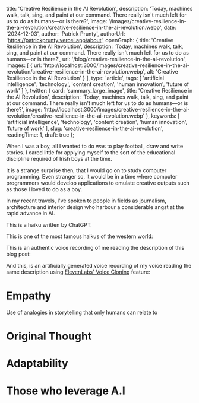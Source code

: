 
  title: 'Creative Resilience in the AI Revolution',
  description: 'Today, machines walk, talk, sing, and paint at our command. There really isn\'t much left for us to do as humans—or is there?',
  image: '/images/creative-resilience-in-the-ai-revolution/creative-resilience-in-the-ai-revolution.webp',
  date: '2024-12-03',
  author: 'Patrick Prunty',
  authorUrl: 'https://patrickprunty.vercel.app/about',
  openGraph: {
    title: 'Creative Resilience in the AI Revolution',
    description: 'Today, machines walk, talk, sing, and paint at our command. There really isn\'t much left for us to do as humans—or is there?',
    url: '/blog/creative-resilience-in-the-ai-revolution',
    images: [
      {
        url: 'http://localhost:3000/images/creative-resilience-in-the-ai-revolution/creative-resilience-in-the-ai-revolution.webp',
        alt: 'Creative Resilience in the AI Revolution'
      }
    ],
    type: 'article',
    tags: [
      'artificial intelligence',
      'technology',
      'content creation',
      'human innovation',
      'future of work'
    ]
  },
  twitter: {
    card: 'summary_large_image',
    title: 'Creative Resilience in the AI Revolution',
    description: 'Today, machines walk, talk, sing, and paint at our command. There really isn\'t much left for us to do as humans—or is there?',
    image: 'http://localhost:3000/images/creative-resilience-in-the-ai-revolution/creative-resilience-in-the-ai-revolution.webp'
  },
  keywords: [
    'artificial intelligence',
    'technology',
    'content creation',
    'human innovation',
    'future of work'
  ],
  slug: 'creative-resilience-in-the-ai-revolution',
  readingTime: 1,
  draft: true
};


When I was a boy, all I wanted to do was to play football, draw and write stories. I cared little 
for applying myself to the sort of the educational discipline required of Irish boys at the time.

It is a strange surprise then, that I would go on to study computer programming. Even stranger so, it would be in a time
where computer programmers would develop applications to emulate creative outputs such as those I loved to do as a boy.


In my recent travels, I've spoken to people in fields as journalism, architecture and interior design who harbour a
considerable angst at the rapid advance in AI.




This is a haiku written by ChatGPT:

This is one of the most famous haikus of the western world:


This is an authentic voice recording of me reading the description of this blog post:

And this, is an artificially generated voice recording of my voice reading the same description 
using [ElevenLabs' Voice Cloning]() feature:



# Empathy 

Use of analogies in storytelling that only humans can relate to

# Original Thought 

# Adaptability

# Those who leverage A.I